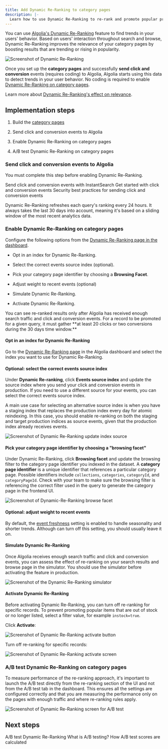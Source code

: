 ```yaml
---
title: Add Dynamic Re-Ranking to category pages
description: |-
  Learn how to use Dynamic Re-Ranking to re-rank and promote popular products on category pages.
---
```


You can use [Algolia's Dynamic Re-Ranking](/guides/algolia-ai/re-ranking/) feature to find trends in your users' behavior.
Based on users' interaction throughout search and browse, Dynamic Re-Ranking improves the relevance of your category pages by boosting results that are trending or rising in popularity.

![Screenshot of Dynamic Re-Ranking](/images/ai/solutions-browse-reranking-dashboard-screen.jpg)

Once you set up the **category pages** and successfully **send click and conversion** events (requires coding) to Algolia, Algolia starts using this data to detect trends in your user behavior.
No coding is required to enable [Dynamic Re-Ranking on category pages](/guides/algolia-ai/dynamic-re-ranking/re-rank-category-pages/).

Learn more about [Dynamic Re-Ranking's effect on relevance](/guides/algolia-ai/dynamic-re-ranking/#effect-on-relevance).

## Implementation steps

1. Build the [category pages](https://www.algolia.com/doc/guides/solutions/ecommerce/browse/tutorials/category-pages/)

2. Send click and conversion events to Algolia

3. Enable Dynamic Re-Ranking on category pages

4. A/B test Dynamic Re-Ranking on category pages

### Send click and conversion events to Algolia

You must complete this step before enabling Dynamic Re-Ranking.

<CardGroup cols={2}>
  <Card title="Guide" icon="book" href="https://www.algolia.com/doc/guides/building-search-ui/events/js/" horizontal="true">
    Send click and conversion events with InstantSearch
  </Card>

  <Card title="Guide" icon="book" href="/guides/send-events/get-started/" horizontal="true">
    Get started with click and conversion events
  </Card>

  <Card title="Guide" icon="book" href="/guides/algolia-ai/dynamic-re-ranking/#security-best-practices" horizontal="true">
    Security best practices for sending click and conversion events
  </Card>
</CardGroup>

Dynamic Re-Ranking refreshes each query's ranking every 24 hours.
It always takes the last 30 days into account, meaning it's based on a sliding window of the most recent analytics data.

### Enable Dynamic Re-Ranking on category pages

Configure the following options from the [Dynamic Re-Ranking page in the dashboard](https://dashboard.algolia.com/reranking/).

* Opt in an index for Dynamic Re-Ranking.

* Select the correct events source index (optional).

* Pick your category page identifier by choosing a **Browsing Facet**.

* Adjust weight to recent events (optional)

* Simulate Dynamic Re-Ranking.

* Activate Dynamic Re-Ranking.

<Note>
  You can see re-ranked results only after Algolia has received enough search traffic and click and conversion events.
  For a record to be promoted for a given query, it must gather **at least 20 clicks or two conversions during the 30 days time window.**
</Note>

#### Opt in an index for Dynamic Re-Ranking

Go to the [Dynamic Re-Ranking page](https://dashboard.algolia.com/reranking/) in the Algolia dashboard and select the index you want to use for Dynamic Re-Ranking.

#### Optional: select the correct events source index

Under **Dynamic Re-ranking**, click **Events source index** and update the source index where you send your click and conversion events in production.
If you need to use a different source for your events, you can select the correct events source index.

A main use case for selecting an alternative source index is when you have a staging index that replaces the production index every day for atomic reindexing.
In this case, you should enable re-ranking on both the staging and target production indices as source events, given that the production index already receives events.

![Screenshot of Dynamic Re-Ranking update index source](/images/ai/solutions-browse-reranking-update-source-index.jpg)

#### Pick your category page identifier by choosing a "browsing facet"

Under Dynamic Re-Ranking, click **Browsing facet** and update the browsing filter to the category page identifier you indexed in the dataset.
A **category page identifier** is a unique identifier that references a particular category page.
Possible identifiers include `collections`, `categories`, `categoryId`, and `categoryPageId`.
Check with your team to make sure the browsing filter is referencing the correct filter used in the query to generate the category page in the frontend UI.

![Screenshot of Dynamic-Re-Ranking browse facet](/images/ai/solutions-browse-reranking-choose-browse-facet.jpg)

#### Optional: adjust weight to recent events

By default, the [event freshness](/guides/algolia-ai/dynamic-re-ranking/#give-more-weight-to-recent-events-event-freshness) setting is enabled to handle seasonality and shorter trends.
Although can turn off this setting, you should usually leave it on.

#### Simulate Dynamic Re-Ranking

Once Algolia receives enough search traffic and click and conversion events, you can assess the effect of re-ranking on your search results and browse page in the simulator.
You should use the simulator before activating the feature in production.

![Screenshot of the Dynamic Re-Ranking simulator](/images/ai/solutions-browse-dashboard-reranking-simulator.jpg)

#### Activate Dynamic Re-Ranking

Before activating Dynamic Re-Ranking, you can turn off re-ranking for specific records.
To prevent promoting popular items that are out of stock or no longer listed, select a filter value, for example `instock=true`.

Click **Activate**:

![Screenshot of Dynamic Re-Ranking activate button](/images/ai/solutions-browse-reranking-activate-button.jpg)

Turn off re-ranking for specific records:

![Screenshot of Dynamic Re-Ranking activate screen](/images/ai/solutions-browse-reranking-activate-screen.jpg)

### A/B test Dynamic Re-Ranking on category pages

To measure performance of the re-ranking approach, it's important to launch the A/B test directly from the re-ranking section of the UI and not from the A/B test tab in the dashboard.
This ensures all the settings are configured correctly and that you are measuring the performance only on the pages with enough traffic and where re-ranking rules apply.

![Screenshot of Dynamic Re-Ranking screen for A/B test](/images/ai/solutions-browse-reranking-abtest.jpg)

## Next steps

<CardGroup cols={2}>
  <Card title="FAQ" icon="question" href="https://support.algolia.com/hc/en-us/articles/4406981935761#hide-items" horizontal="true">
    A/B test Dynamic Re-Ranking
  </Card>

  <Card title="Guide" icon="book" href="https://www.algolia.com/doc/guides/ab-testing/what-is-ab-testing/" horizontal="true">
    What is A/B testing?
  </Card>

  <Card title="Guide" icon="book" href="https://www.algolia.com/doc/guides/ab-testing/what-is-ab-testing/in-depth/how-ab-test-scores-are-calculated/" horizontal="true">
    How A/B test scores are calculated
  </Card>
</CardGroup>